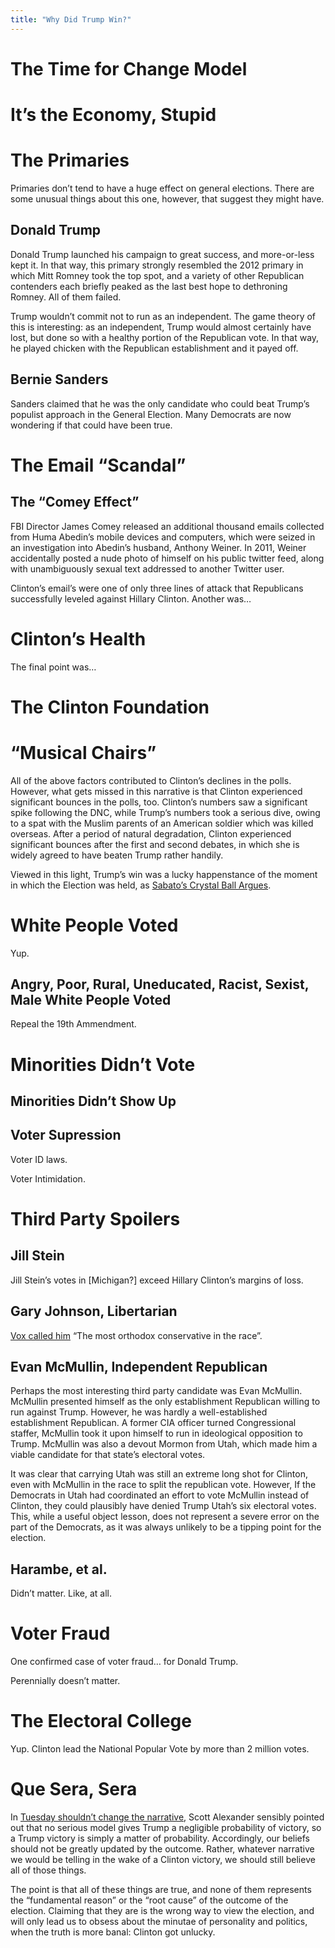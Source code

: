 ```yaml
---
title: "Why Did Trump Win?"
---
```


# The Time for Change Model

# It's the Economy, Stupid

# The Primaries

Primaries don't tend to have a huge effect on general elections. There are some unusual things about this one, however, that suggest they might have.

## Donald Trump

Donald Trump launched his campaign to great success, and more-or-less kept it. In that way, this primary strongly resembled the 2012 primary in which Mitt Romney took the top spot, and a variety of other Republican contenders each briefly peaked as the last best hope to dethroning Romney. All of them failed.

Trump wouldn't commit not to run as an independent. The game theory of this is interesting: as an independent, Trump would almost certainly have lost, but done so with a healthy portion of the Republican vote. In that way, he played chicken with the Republican establishment and it payed off.

## Bernie Sanders

Sanders claimed that he was the only candidate who could beat Trump's populist approach in the General Election. Many Democrats are now wondering if that could have been true.

# The Email "Scandal"

## The "Comey Effect"

FBI Director James Comey released an additional thousand emails collected from Huma Abedin's mobile devices and computers, which were seized in an investigation into Abedin's husband, Anthony Weiner. In 2011, Weiner accidentally posted a nude photo of himself on his public twitter feed, along with unambiguously sexual text addressed to another Twitter user.

Clinton's email's were one of only three lines of attack that Republicans successfully leveled against Hillary Clinton. Another was...

# Clinton's Health

The final point was...

# The Clinton Foundation

# "Musical Chairs"

All of the above factors contributed to Clinton's declines in the polls. However, what gets missed in this narrative is that Clinton experienced significant bounces in the polls, too. Clinton's numbers saw a significant spike following the DNC, while Trump's numbers took a serious dive, owing to a spat with the Muslim parents of an American soldier which was killed overseas. After a period of natural degradation, Clinton experienced significant bounces after the first and second debates, in which she is widely agreed to have beaten Trump rather handily.

Viewed in this light, Trump's win was a lucky happenstance of the moment in which the Election was held, as [Sabato's Crystal Ball Argues](http://www.centerforpolitics.org/crystalball/articles/in-2016s-game-of-musical-chairs-the-music-stopped-at-the-wrong-time-for-clinton/).

# White People Voted

Yup.

## Angry, Poor, Rural, Uneducated, Racist, Sexist, Male White People Voted

Repeal the 19th Ammendment.

# Minorities Didn't Vote

## Minorities Didn't Show Up

## Voter Supression

Voter ID laws.

Voter Intimidation.

# Third Party Spoilers

## Jill Stein

Jill Stein's votes in [Michigan?] exceed Hillary Clinton's margins of loss.

## Gary Johnson, Libertarian

[Vox called him](http://www.vox.com/2016/8/3/12367358/trump-republicans-gary-johnson) "The most orthodox conservative in the race".

## Evan McMullin, Independent Republican

Perhaps the most interesting third party candidate was Evan McMullin. McMullin presented himself as the only establishment Republican willing to run against Trump. However, he was hardly a well-established establishment Republican. A former CIA officer turned Congressional staffer, McMullin took it upon himself to run in ideological opposition to Trump. McMullin was also a devout Mormon from Utah, which made him a viable candidate for that state's electoral votes.

It was clear that carrying Utah was still an extreme long shot for Clinton, even with McMullin in the race to split the republican vote. However, If the Democrats in Utah had coordinated an effort to vote McMullin instead of Clinton, they could plausibly have denied Trump Utah's six electoral votes. This, while a useful object lesson, does not represent a severe error on the part of the Democrats, as it was always unlikely to be a tipping point for the election.

## Harambe, et al.

Didn't matter. Like, at all.

# Voter Fraud

One confirmed case of voter fraud... for Donald Trump.

Perennially doesn't matter.

# The Electoral College

Yup. Clinton lead the National Popular Vote by more than 2 million votes.

# Que Sera, Sera

In [Tuesday shouldn't change the narrative](http://slatestarcodex.com/2016/11/07/tuesday-shouldnt-change-the-narrative/), Scott Alexander sensibly pointed out that no serious model gives Trump a negligible probability of victory, so a Trump victory is simply a matter of probability. Accordingly, our beliefs should not be greatly updated by the outcome. Rather, whatever narrative we would be telling in the wake of a Clinton victory, we should still believe all of those things.

The point is that all of these things are true, and none of them represents the "fundamental reason" or the "root cause" of the outcome of the election. Claiming that they are is the wrong way to view the election, and will only lead us to obsess about the minutae of personality and politics, when the truth is more banal: Clinton got unlucky.
